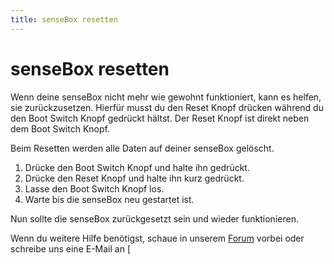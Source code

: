 ```yaml
---
title: senseBox resetten 
---
```


# senseBox resetten

<ImageWithText src={mcus2top} alt="SD Modul" title="Das WiFi Modul ist auf dem Board direkt mittig verbaut."/> 

Wenn deine senseBox nicht mehr wie gewohnt funktioniert, kann es helfen, sie zurückzusetzen. Hierfür musst du den Reset Knopf drücken während du den Boot Switch Knopf gedrückt hältst. Der Reset Knopf ist direkt neben dem Boot Switch Knopf. 

<AlertBox type="warning" title="Achtung!"> 
    <p> Beim Resetten werden alle Daten auf deiner senseBox gelöscht. </p>
</AlertBox>

1. Drücke den Boot Switch Knopf und halte ihn gedrückt.
2. Drücke den Reset Knopf und halte ihn kurz gedrückt.
3. Lasse den Boot Switch Knopf los.
4. Warte bis die senseBox neu gestartet ist. 

Nun sollte die senseBox zurückgesetzt sein und wieder funktionieren. 

Wenn du weitere Hilfe benötigst, schaue in unserem [Forum](https://forum.sensebox.de/) vorbei oder schreibe uns eine E-Mail an [